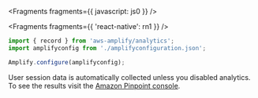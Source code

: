 
<Fragments fragments={{ javascript: js0 }} />


<Fragments fragments={{ 'react-native': rn1 }} />

```javascript
import { record } from 'aws-amplify/analytics';
import amplifyconfig from './amplifyconfiguration.json';

Amplify.configure(amplifyconfig);
```

User session data is automatically collected unless you disabled analytics. To see the results visit the [Amazon Pinpoint console](https://console.aws.amazon.com/pinpoint/home/).
